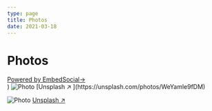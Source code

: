 ```yaml
---
type: page
title: Photos
date: 2021-03-18
---
```

# Photos
<div>
  <div class='embedsocial-album' data-ref="6c9990cf51a1d53f22a93d4527d3f8e932327afb">
    <a class="feed-powered-by-es" href="https://embedsocial.com/facebook-albums/" target="_blank" title="Powered by EmbedSocial">
      Powered by EmbedSocial<span>→</span></a>
  </div>
  <script>(function(d, s, id){var js; if (d.getElementById(id)) {return;} js = d.createElement(s); js.id = id; js.src = "https://embedsocial.com/embedscript/ei.js"; d.getElementsByTagName("head")[0].appendChild(js);}(document, "script", "EmbedSocialScript"));</script>
  </div>
)
<Box/>
<Image
  src="/images/photo2.jpg"
  alt="Photo"
  width={1125}
  height={750}
  priority
  className="next-image"
/>
[Unsplash ↗ ](https://unsplash.com/photos/WeYamle9fDM)

<Image
  src="/images/photo.jpg"
  alt="Photo"
  width={1125}
  height={750}
  priority
  className="next-image"
/>
[Unsplash ↗ ](https://unsplash.com/photos/ndN00KmbJ1c)
